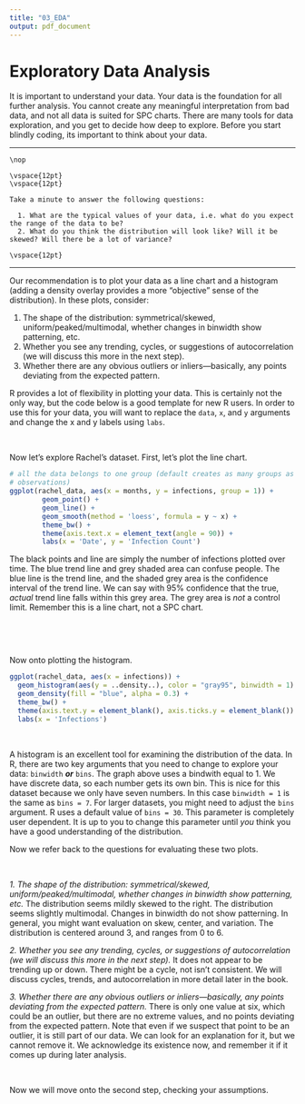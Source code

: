 ```yaml
---
title: "03_EDA"
output: pdf_document
---
```


# Exploratory Data Analysis {#eda}

It is important to understand your data. Your data is the foundation for all further analysis. You cannot create any meaningful interpretation from bad data, and not all data is suited for SPC charts. There are many tools for data exploration, and you get to decide how deep to explore. Before you start blindly coding, its important to think about your data. 

*** 
```remark
\nop

\vspace{12pt}
\vspace{12pt}

Take a minute to answer the following questions: 

  1. What are the typical values of your data, i.e. what do you expect the range of the data to be? 
  2. What do you think the distribution will look like? Will it be skewed? Will there be a lot of variance?

\vspace{12pt}
```

*** 



Our recommendation is to plot your data as a line chart and a histogram (adding a density overlay provides a more "objective" sense of the distribution). In these plots, consider:  

1. The shape of the distribution: symmetrical/skewed, uniform/peaked/multimodal, whether changes in binwidth show patterning, etc.     
2. Whether you see any trending, cycles, or suggestions of autocorrelation (we will discuss this more in the next step).
3. Whether there are any obvious outliers or inliers---basically, any points deviating from the expected pattern. 

R provides a lot of flexibility in plotting your data. This is certainly not the only way, but the code below is a good template for new R users. In order to use this for your data, you will want to replace the `data`, `x`, and `y` arguments and change the x and y labels using `labs`.

<br>
\vspace{12pt}

Now let's explore Rachel's dataset. First, let's plot the line chart. 

```r
# all the data belongs to one group (default creates as many groups as
# observations)
ggplot(rachel_data, aes(x = months, y = infections, group = 1)) + 
        geom_point() +
        geom_line() +
        geom_smooth(method = 'loess', formula = y ~ x) +
        theme_bw() +
        theme(axis.text.x = element_text(angle = 90)) +
        labs(x = 'Date', y = 'Infection Count')
```

The black points and line are simply the number of infections plotted over time. The blue trend line and grey shaded area can confuse people. The blue line is the trend line, and the shaded grey area is the confidence interval of the trend line. We can say with 95% confidence that the true, *actual* trend line falls within this grey area. The grey area is *not* a control limit. Remember this is a line chart, not a SPC chart. 

<br>
\vspace{12pt}

<br>
\vspace{12pt}

Now onto plotting the histogram. 

```r
ggplot(rachel_data, aes(x = infections)) +
  geom_histogram(aes(y = ..density..), color = "gray95", binwidth = 1) +
  geom_density(fill = "blue", alpha = 0.3) +
  theme_bw() +
  theme(axis.text.y = element_blank(), axis.ticks.y = element_blank()) +
  labs(x = 'Infections')
```

<br>
\vspace{12pt}

A histogram is an excellent tool for examining the distribution of the data. In R, there are two key arguments that you need to change to explore your data: `binwidth` **_or_** `bins`. The graph above uses a bindwith equal to 1. We have discrete data, so each number gets its own bin. This is nice for this dataset because we only have seven numbers. In this case `binwidth = 1` is the same as `bins = 7`. For larger datasets, you might need to adjust the `bins` argument. R uses a default value of `bins = 30`. This parameter is completely user dependent. It is up to you to change this parameter until *you* think you have a good understanding of the distribution. 


Now we refer back to the questions for evaluating these two plots. 

<br>
\vspace{12pt}

*1. The shape of the distribution: symmetrical/skewed, uniform/peaked/multimodal, whether changes in binwidth show patterning, etc.* 
The distribution seems mildly skewed to the right. The distribution seems slightly multimodal. Changes in binwidth do not show patterning. In general, you might want evaluation on skew, center, and variation. The distribution is centered around 3, and ranges from 0 to 6. 

*2. Whether you see any trending, cycles, or suggestions of autocorrelation (we will discuss this more in the next step).*
It does not appear to be trending up or down. There might be a cycle, not isn't consistent. We will discuss cycles, trends, and autocorrelation in more detail later in the book.

*3. Whether there are any obvious outliers or inliers---basically, any points deviating from the expected pattern.* 
There is only one value at six, which could be an outlier, but there are no extreme values, and no points deviating from the expected pattern.
Note that even if we suspect that point to be an outlier, it is still part of our data. We can look for an explanation for it, but we cannot remove it. We acknowledge its existence now, and remember it if it comes up during later analysis. 

<br>
\vspace{12pt}

Now we will move onto the second step, checking your assumptions.

